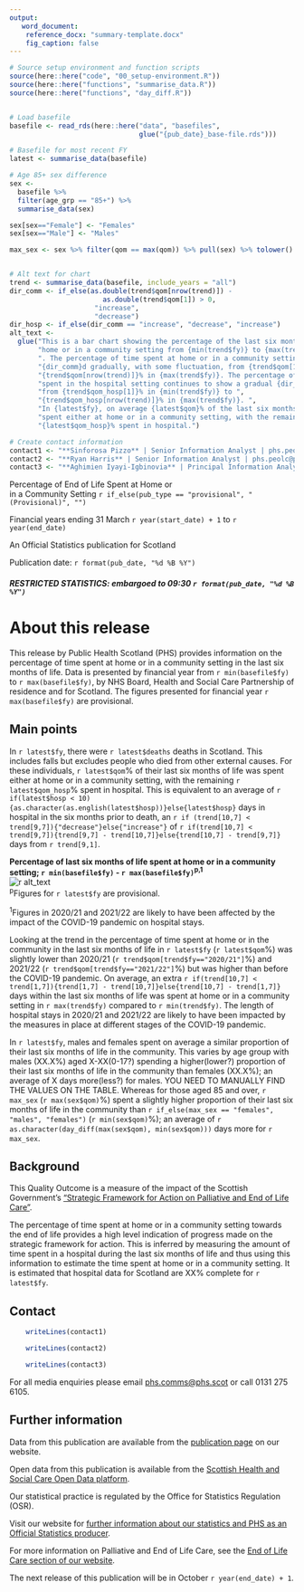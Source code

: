 ```yaml
---
output: 
   word_document:
    reference_docx: "summary-template.docx"
    fig_caption: false
---
```


```r

# Source setup environment and function scripts
source(here::here("code", "00_setup-environment.R"))
source(here::here("functions", "summarise_data.R"))
source(here::here("functions", "day_diff.R"))


# Load basefile
basefile <- read_rds(here::here("data", "basefiles", 
                                glue("{pub_date}_base-file.rds")))

# Basefile for most recent FY
latest <- summarise_data(basefile)

# Age 85+ sex difference
sex <-
  basefile %>%
  filter(age_grp == "85+") %>%
  summarise_data(sex)

sex[sex=="Female"] <- "Females"
sex[sex=="Male"] <- "Males"

max_sex <- sex %>% filter(qom == max(qom)) %>% pull(sex) %>% tolower()


# Alt text for chart
trend <- summarise_data(basefile, include_years = "all")
dir_comm <- if_else(as.double(trend$qom[nrow(trend)]) - 
                       as.double(trend$qom[1]) > 0,
                     "increase",
                     "decrease")
dir_hosp <- if_else(dir_comm == "increase", "decrease", "increase")
alt_text <-
  glue("This is a bar chart showing the percentage of the last six months of life spent at ",
       "home or in a community setting from {min(trend$fy)} to {max(trend$fy)}",
       ". The percentage of time spent at home or in a community setting has ",
       "{dir_comm}d gradually, with some fluctuation, from {trend$qom[1]}% in {min(trend$fy)} to ",
       "{trend$qom[nrow(trend)]}% in {max(trend$fy)}. The percentage of time ",
       "spent in the hospital setting continues to show a gradual {dir_hosp} ",
       "from {trend$qom_hosp[1]}% in {min(trend$fy)} to ",
       "{trend$qom_hosp[nrow(trend)]}% in {max(trend$fy)}. ",
       "In {latest$fy}, on average {latest$qom}% of the last six months of life was ",
       "spent either at home or in a community setting, with the remaining ",
       "{latest$qom_hosp}% spent in hospital.")

# Create contact information
contact1 <- "**Sinforosa Pizzo** | Senior Information Analyst | phs.peolc@phs.scot"
contact2 <- "**Ryan Harris** | Senior Information Analyst | phs.peolc@phs.scot"
contact3 <- "**Aghimien Iyayi-Igbinovia** | Principal Information Analyst | phs.peolc@phs.scot"

```

<Div custom-style = "Publication Title">
Percentage of End of Life Spent at Home or<br> 
in a Community Setting `r if_else(pub_type == "provisional", "(Provisional)", "")`
</div>
<Div custom-style = "Publication subtitle">
Financial years ending 31 March `r year(start_date) + 1` to `r year(end_date)`
</div>
<Div custom-style = "Stats designation"> 
An Official Statistics publication for Scotland 
</div>
<Div custom-style = "Publication date"> 
Publication date: `r format(pub_date, "%d %B %Y")`
</div>
<Div custom-style = "Restricted Stats"> 
##### RESTRICTED STATISTICS: embargoed to 09:30 `r format(pub_date, "%d %B %Y")`
</div>

# About this release

This release by Public Health Scotland (PHS) provides information on the percentage of time spent at home or in a community setting in the last six months of life. Data is presented by financial year from `r min(basefile$fy)` to `r max(basefile$fy)`, by NHS Board, Health and Social Care Partnership of residence and for Scotland. The figures presented for financial year `r max(basefile$fy)` are provisional. 
</div>
<Div custom-style = "Heading 1">
# Main points
</div>

<Div custom-style = "Bullet 1">
In `r latest$fy`, there were `r latest$deaths` deaths in Scotland. This includes falls but excludes people who died from other external causes. For these individuals, `r latest$qom`% of their last six months of life was spent either at home or in a community setting, with the remaining `r latest$qom_hosp`% spent in hospital. This is equivalent to an average of `r if(latest$hosp < 10){as.character(as.english(latest$hosp))}else{latest$hosp}` days in hospital in the six months prior to death, an `r if (trend[10,7] < trend[9,7]){"decrease"}else{"increase"}` of `r if(trend[10,7] < trend[9,7]){trend[9,7] - trend[10,7]}else{trend[10,7] - trend[9,7]}` days from `r trend[9,1]`.
</div>

<Div custom-style = "Table or chart caption">**Percentage of last six months of life spent at home or in a community setting; `r min(basefile$fy)` - `r max(basefile$fy)`^p,1^** </div>
![`r alt_text`](figures/figure-1-summary.png) \
<Div custom-style = "Chart Notes">
^p^Figures for `r latest$fy` are provisional.
<Div custom-style = "Chart Notes">
^1^Figures in 2020/21 and 2021/22 are likely to have been affected by the impact of the COVID-19 pandemic on hospital stays. \
</div>

</div>
<Div custom-style = "Bullet 1">
Looking at the trend in the percentage of time spent at home or in the community in the last six months of life in `r latest$fy` (`r latest$qom`%) was slightly lower than 2020/21 (`r trend$qom[trend$fy=="2020/21"]`%) and 2021/22 (`r trend$qom[trend$fy=="2021/22"]`%) but was higher than before the COVID-19 pandemic.
On average, an extra `r if(trend[10,7] < trend[1,7]){trend[1,7] - trend[10,7]}else{trend[10,7] - trend[1,7]}` days within the last six months of life was spent at home or in a community setting in `r max(trend$fy)` compared to `r min(trend$fy)`. The length of hospital stays in 2020/21 and 2021/22 are likely to have been impacted by the measures in place at different stages of the COVID-19 pandemic.
</div>

<Div custom-style = "Bullet 1">
In `r latest$fy`, males and females spent on average a similar proportion of their last six months of life in the community. This varies by age group with males (XX.X%) aged X-XX(0-17?) spending a higher(lower?) proportion of their last six months of life in the community than females (XX.X%); an average of X days more(less?) for males. YOU NEED TO MANUALLY FIND THE VALUES ON THE TABLE. Whereas for those aged 85 and over, `r max_sex` (`r max(sex$qom)`%) spent a slightly higher proportion of their last six months of life in the community than `r if_else(max_sex == "females", "males", "females")` (`r min(sex$qom)`%); an average of `r as.character(day_diff(max(sex$qom), min(sex$qom)))` days more for `r max_sex`.
</div>


</div>
<Div custom-style = "Heading 1">
# Background
</div>
This Quality Outcome is a measure of the impact of the Scottish Government’s [“Strategic Framework for Action on Palliative and End of Life Care”](http://www.gov.scot/Resource/0049/00491388.pdf).

The percentage of time spent at home or in a community setting towards the end of life provides a high level indication of progress made on the strategic framework for action. This is inferred by measuring the amount of time spent in a hospital during the last six months of life and thus using this information to estimate the time spent at home or in a community setting.
It is estimated that hospital data for Scotland are XX% complete for `r latest$fy`. 
</div>
<Div custom-style = "Heading 1">
# Contact
</div>
```r
    writeLines(contact1)
```
</div>
```r
    writeLines(contact2)
```
</div>
```r
    writeLines(contact3)
```

For all media enquiries please email <phs.comms@phs.scot> or call 0131 275 6105.

</div>
<Div custom-style = "Heading 1">
# Further information
</div>
Data from this publication are available from the [publication page](`r pub_date_link`) on our website.

Open data from this publication is available from  the [Scottish Health and Social Care Open Data platform](https://www.opendata.nhs.scot/dataset/palliative-and-end-of-life-care).

Our statistical practice is regulated by the Office for Statistics Regulation (OSR).

Visit our website for [further information about our statistics and PHS as an Official Statistics producer](https://publichealthscotland.scot/about-us/who-we-are/about-our-statistics/official-statistics/).

For more information on Palliative and End of Life Care, see the [End of Life Care section of our website](https://publichealthscotland.scot/our-areas-of-work/social-and-community-care/end-of-life-care/overview/).

The next release of this publication will be in October `r year(end_date) + 1`.
